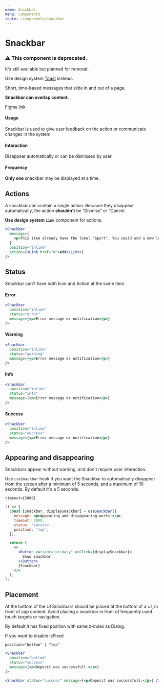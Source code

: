 ```yaml
---
name: Snackbar
menu: Components
route: /components/snackbar
---
```



# Snackbar

### ⚠️ This component is deprecated.

It's still available but planned for removal.

Use design system [Toast](/toolkit/toast) instead.

Short, time-based messages that slide in and out of a page.

**Snackbar can overlap content.**

[Figma link](https://www.figma.com/file/S3q1SkVngbwHuwpxHKCsgtJj/Global?node-id=15490%3A252)

#### Usage

Snackbar is used to give user feedback on the action or communicate changes in the system.

#### Interaction

Disappear automatically or can be dismissed by user.

#### Frequency

**Only one** snackbar may be displayed at a time.

## Actions

A snackbar can contain a single action. Because they disappear automatically, the action **shouldn’t** be “Dismiss” or “Cancel.

**Use design system `Link`** component for actions.

```jsx react-live
<Snackbar
  message={
    <p>This item already have the label "Sport". You could add a new label.</p>
  }
  position="inline"
  action={<Link href="#">Add</Link>}
/>
```

## Status

Snackbar can't have both Icon and Action at the same time.

#### Error

```jsx react-live
<Snackbar
  position="inline"
  status="error"
  message={<p>Error message or notification</p>}
/>
```

#### Warning

```jsx react-live
<Snackbar
  position="inline"
  status="warning"
  message={<p>Error message or notification</p>}
/>
```

#### Info

```jsx react-live
<Snackbar
  position="inline"
  status="info"
  message={<p>Error message or notification</p>}
/>
```

#### Success

```jsx react-live
<Snackbar
  position="inline"
  status="success"
  message={<p>Error message or notification</p>}
/>
```

## Appearing and disappearing

Snackbars appear without warning, and don't require user interaction.

Use `useSnackbar` hook if you want the Snackbar to automatically disappear from the screen after a minimum of 5 seconds, and a maximum of 10 seconds.
By default it's a 5 seconds.

`timeout={5000}`

```jsx react-live
() => {
  const [Snackbar, displaySnackbar] = useSnackbar({
    message: <p>Appearing and disappearing works!</p>,
    timeout: 2000,
    status: 'success',
    position: 'top',
  });

  return (
    <>
      <Button variant="primary" onClick={displaySnackbar}>
        Show snackbar
      </Button>
      {Snackbar}
    </>
  );
};
```

## Placement

At the bottom of the UI
Snackbars should be placed at the bottom of a UI, in front of app content.
Avoid placing a snackbar in front of frequently used touch targets or navigation.

By default it has fixed position with same z-index as Dialog.

If you want to disable isFixed

`position="bottom" | "top"`

```jsx react-live
<Snackbar
  position="bottom"
  status="success"
  message={<p>Deposit was successfull.</p>}
/>
```

```jsx react-live
<Snackbar status="success" message={<p>Deposit was successfull.</p>} />
```
